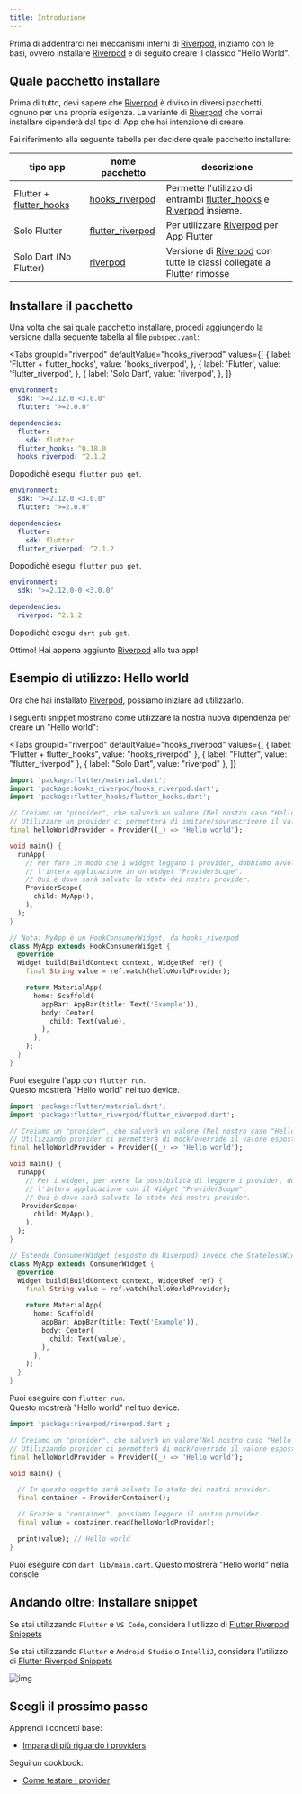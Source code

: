 ```yaml
---
title: Introduzione
---
```



Prima di addentrarci nei meccanismi interni di [Riverpod], iniziamo con le basi, ovvero
installare [Riverpod] e di seguito creare il classico "Hello World".

## Quale pacchetto installare

Prima di tutto, devi sapere che [Riverpod] è diviso in diversi pacchetti, ognuno per una propria esigenza.
La variante di [Riverpod] che vorrai installare dipenderà dal tipo di App che hai intenzione di creare.

Fai riferimento alla seguente tabella per decidere quale pacchetto installare:

| tipo app                  | nome pacchetto                                                                     | descrizione                                                            |
| ------------------------- | ---------------------------------------------------------------------------------- | ---------------------------------------------------------------------- |
| Flutter + [flutter_hooks] | [hooks_riverpod]                                                                   | Permette l'utilizzo di entrambi [flutter_hooks] e [Riverpod] insieme.  |
| Solo Flutter              | [flutter_riverpod]                                                                 | Per utilizzare [Riverpod] per App Flutter                              |
| Solo Dart (No Flutter)    | [riverpod](https://github.com/rrousselGit/riverpod/tree/master/packages/riverpod) | Versione di [Riverpod] con tutte le classi collegate a Flutter rimosse |

## Installare il pacchetto

Una volta che sai quale pacchetto installare, procedi aggiungendo la versione dalla seguente tabella al file `pubspec.yaml`:

<Tabs
  groupId="riverpod"
  defaultValue="hooks_riverpod"
  values={[
    { label: 'Flutter + flutter_hooks', value: 'hooks_riverpod', },
    { label: 'Flutter', value: 'flutter_riverpod', },
    { label: 'Solo Dart', value: 'riverpod', },
  ]}
>
<TabItem value="hooks_riverpod">

```yaml title="pubspec.yaml"
environment:
  sdk: ">=2.12.0 <3.0.0"
  flutter: ">=2.0.0"

dependencies:
  flutter:
    sdk: flutter
  flutter_hooks: ^0.18.0
  hooks_riverpod: ^2.1.2
```

Dopodichè esegui `flutter pub get`.

</TabItem>
<TabItem value="flutter_riverpod">

```yaml title="pubspec.yaml"
environment:
  sdk: ">=2.12.0 <3.0.0"
  flutter: ">=2.0.0"

dependencies:
  flutter:
    sdk: flutter
  flutter_riverpod: ^2.1.2
```

Dopodichè esegui `flutter pub get`.

</TabItem>
<TabItem value="riverpod">

```yaml title="pubspec.yaml"
environment:
  sdk: ">=2.12.0-0 <3.0.0"

dependencies:
  riverpod: ^2.1.2
```

Dopodichè esegui `dart pub get`.

</TabItem>
</Tabs>

Ottimo! Hai appena aggiunto [Riverpod] alla tua app!

## Esempio di utilizzo: Hello world

Ora che hai installato [Riverpod], possiamo iniziare ad utilizzarlo.

I seguenti snippet mostrano come utilizzare la nostra nuova dipendenza per creare un "Hello world":

<Tabs
  groupId="riverpod"
  defaultValue="hooks_riverpod"
  values={[
    { label: "Flutter + flutter_hooks", value: "hooks_riverpod" },
    { label: "Flutter", value: "flutter_riverpod" },
    { label: "Solo Dart", value: "riverpod" },
  ]}
>
<TabItem value="hooks_riverpod">

```dart title="lib/main.dart"
import 'package:flutter/material.dart';
import 'package:hooks_riverpod/hooks_riverpod.dart';
import 'package:flutter_hooks/flutter_hooks.dart';

// Creiamo un "provider", che salverà un valore (Nel nostro caso "Hello world")
// Utilizzare un provider ci permetterà di imitare/sovrascrivere il valore esposto.
final helloWorldProvider = Provider((_) => 'Hello world');

void main() {
  runApp(
    // Per fare in modo che i widget leggano i provider, dobbiamo avvolgere
    // l'intera applicazione in un widget "ProviderScope".
    // Qui è dove sarà salvato lo stato dei nostri provider.
    ProviderScope(
      child: MyApp(),
    ),
  );
}

// Nota: MyApp è un HookConsumerWidget, da hooks_riverpod
class MyApp extends HookConsumerWidget {
  @override
  Widget build(BuildContext context, WidgetRef ref) {
    final String value = ref.watch(helloWorldProvider);

    return MaterialApp(
      home: Scaffold(
        appBar: AppBar(title: Text('Example')),
        body: Center(
          child: Text(value),
        ),
      ),
    );
  }
}
```

Puoi eseguire l'app con `flutter run`.  
Questo mostrerà "Hello world" nel tuo device.

</TabItem>
<TabItem value="flutter_riverpod">

```dart title="lib/main.dart"
import 'package:flutter/material.dart';
import 'package:flutter_riverpod/flutter_riverpod.dart';

// Creiamo un "provider", che salverà un valore (Nel nostro caso "Hello world")
// Utilizzando provider ci permetterà di mock/override il valore esposto.
final helloWorldProvider = Provider((_) => 'Hello world');

void main() {
  runApp(
    // Per i widget, per avere la possibilità di leggere i provider, dobbiamo avvolgere
    // l'intera applicazione con il Widget "ProviderScope".
    // Qui è dove sarà salvato lo stato dei nostri provider.
   ProviderScope(
      child: MyApp(),
    ),
  );
}

// Estende ConsumerWidget (esposto da Riverpod) invece che StatelessWidget
class MyApp extends ConsumerWidget {
  @override
  Widget build(BuildContext context, WidgetRef ref) {
    final String value = ref.watch(helloWorldProvider);

    return MaterialApp(
      home: Scaffold(
        appBar: AppBar(title: Text('Example')),
        body: Center(
          child: Text(value),
        ),
      ),
    );
  }
}
```

Puoi eseguire con `flutter run`.  
Questo mostrerà "Hello world" nel tuo device.

</TabItem>
<TabItem value="riverpod">

```dart title="lib/main.dart"
import 'package:riverpod/riverpod.dart';

// Creiamo un "provider", che salverà un valore(Nel nostro caso "Hello world")
// Utilizzando provider ci permetterà di mock/override il valore esposto.
final helloWorldProvider = Provider((_) => 'Hello world');

void main() {

  // In questo oggetto sarà salvato lo stato dei nostri provider.
  final container = ProviderContainer();

  // Grazie a "container", possiamo leggere il nostro provider.
  final value = container.read(helloWorldProvider);

  print(value); // Hello world
}
```

Puoi eseguire con `dart lib/main.dart`.
Questo mostrerà "Hello world" nella console

</TabItem>
</Tabs>

## Andando oltre: Installare snippet

Se stai utilizzando `Flutter` e `VS Code`, considera l'utilizzo di [Flutter Riverpod Snippets](https://marketplace.visualstudio.com/items?itemName=robert-brunhage.flutter-riverpod-snippets)

Se stai utilizzando `Flutter` e `Android Studio` o `IntelliJ`, considera l'utilizzo di [Flutter Riverpod Snippets](https://plugins.jetbrains.com/plugin/14641-flutter-riverpod-snippets)

![img](/img/snippets/greetingProvider.gif)

## Scegli il prossimo passo

Apprendi i concetti base:

- [Impara di più riguardo i providers](/docs/concepts/providers)

Segui un cookbook:

- [Come testare i provider](/docs/cookbooks/testing)

[riverpod]: https://github.com/rrousselgit/riverpod
[hooks_riverpod]: https://pub.dev/packages/hooks_riverpod
[flutter_riverpod]: https://pub.dev/packages/flutter_riverpod
[flutter_hooks]: https://github.com/rrousselGit/flutter_hooks
